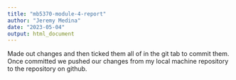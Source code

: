 ```yaml
---
title: "mb5370-module-4-report"
author: "Jeremy Medina"
date: "2023-05-04"
output: html_document
---
```


Made out changes and then ticked them all of in the git tab to commit them. Once committed we pushed our changes from my local machine repository to the repository on github.
